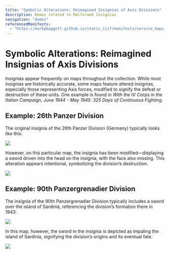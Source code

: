 ```yaml
---
title: "Symbolic Alterations: Reimagined Insignias of Axis Divisions"
description: Demos related to Malformed Insignias
navigation: "demos"
referencedManifests:
  - "https://markpbaggett.github.io/static_iiif/manifests/service_maps_demo/service_maps_0003.json"
---
```


# Symbolic Alterations: Reimagined Insignias of Axis Divisions

Insignias appear frequently on maps throughout the collection. While most insignias are historically accurate, some maps
feature altered insignias, especially those representing Axis forces, modified to signify the defeat or destruction of
these units. One example is found in *With the IV Corps in the Italian Campaign, June 1944 - May 1945: 325 Days of Continuous Fighting*.

<Viewer iiifContent="https://markpbaggett.github.io/static_iiif/manifests/service_maps_demo/service_maps_0003.json" />

## Example: 26th Panzer Division

The original insignia of the 26th Panzer Division (Germany) typically looks like this:

<Image
    label="Insignia of the 26th Panzer Division (Germany)"
    src="https://upload.wikimedia.org/wikipedia/commons/a/a8/Divisionsabzeichen_der_26._Panzer-Division.jpg?20101130081550"
/>

However, on this particular map, the insignia has been modified—displaying a sword driven into the head on the insignia,
with the face also missing. This alteration appears intentional, symbolizing the division’s destruction.

<Image
    label="Altered Insignia Representing the 26th Panzer Division (Germany)"
    src="https://api-pre.library.tamu.edu/iiif/2/aHR0cHM6Ly9hcGktcHJlLmxpYnJhcnkudGFtdS5lZHUvZmNyZXBvL3Jlc3QvYmF0Y2gtc2VydmljZS1tYXBzLXRlc3RzX29iamVjdHMvNC9wYWdlcy9wYWdlXzAvZmlsZXMvc2VydmljZV9tYXBzXzAwMDNfMDAwMS5qcDI=/8020,5260,380,527/max/0/default.jpg"
/>

## Example: 90th Panzergrenadier Division

The insignia of the 90th Panzergrenadier Division typically includes a sword over the island of Sardinia, referencing
the division’s formation there in 1943:

<Image
    label="Insignia Representing the 90th Panzergrenadier Division (Germany)"
    src="https://upload.wikimedia.org/wikipedia/commons/thumb/f/f7/90th_leichte_Afrika_Division_Logo.svg/2560px-90th_leichte_Afrika_Division_Logo.svg.png"
/>

In this map, however, the sword in the insignia is depicted as impaling the island of Sardinia, signifying the
division’s origins and its eventual fate.

<Image
    label="Altered Insignia Representing the 90th Panzergrenadier Division (Germany)"
    src="https://api-pre.library.tamu.edu/iiif/2/aHR0cHM6Ly9hcGktcHJlLmxpYnJhcnkudGFtdS5lZHUvZmNyZXBvL3Jlc3QvYmF0Y2gtc2VydmljZS1tYXBzLXRlc3RzX29iamVjdHMvNC9wYWdlcy9wYWdlXzAvZmlsZXMvc2VydmljZV9tYXBzXzAwMDNfMDAwMS5qcDI=/5473,4057,440,511/max/0/default.jpg"
/>

